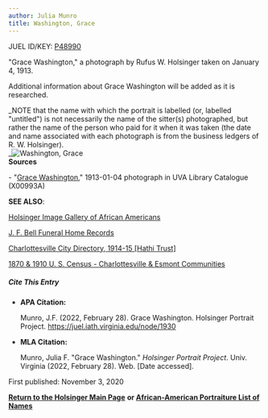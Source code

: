 ```yaml
---
author: Julia Munro
title: Washington, Grace
---
```

JUEL ID/KEY: [P48990](http://juel.iath.virginia.edu/public_person?person=48990 "P48990")

"Grace Washington," a photograph by Rufus W. Holsinger taken on January 4, 1913.

Additional information about Grace Washington will be added as it is researched. 

_NOTE that the name with which the portrait is labelled (or, labelled "untitled") is not necessarily the name of the sitter(s) photographed, but rather the name of the person who paid for it when it was taken (the date and name associated with each photograph is from the business ledgers of R. W. Holsinger).  
_![Washington, Grace](https://iiif.lib.virginia.edu/iiif/uva-lib:1040828/full/778,461/0/default.jpg "Washington, Grace")  
**Sources**

\- "[Grace Washington](https://search.lib.virginia.edu/sources/images/items/uva-lib:1040828 "Washington, Grace")," 1913-01-04 photograph in UVA Library Catalogue (X00993A)

**SEE ALSO**:

[Holsinger Image Gallery of African Americans](http://rwholsingerphotos.org/images.php "Holsinger Image Gallery of African Americans")

[J. F. Bell Funeral Home Records](http://www2.vcdh.virginia.edu/afam/raceandplace/perl_scripts/funeral_search.html "J. F. Bell Funeral Home Database")

[Charlottesville City Directory, 1914-15 \[Hathi Trust\]](https://catalog.hathitrust.org/Record/101954103 "Charlottesville City Directory, 1914-15") 

[1870 & 1910 U. S. Census - Charlottesville & Esmont Communities](http://www2.vcdh.virginia.edu/afam/raceandplace/census/search_both.html "1870 & 1910 U. S. Census: Charlottesville and Esmont Communities")

##### **Cite This Entry**

*   **APA Citation:**
    
    Munro, J.F. (2022, February 28). Grace Washington. Holsinger Portrait Project. https://juel.iath.virginia.edu/node/1930
    
*   **MLA Citation:**
    
    Munro, Julia F. "Grace Washington." _Holsinger Portrait Project_. Univ. Virginia (2022, February 28). Web. \[Date accessed\].
    

First published: November 3, 2020

[**Return to the Holsinger Main Page**](http://juel.iath.virginia.edu/node/980) **or [African-American Portraiture List of Names](http://juel.iath.virginia.edu/node/996)**